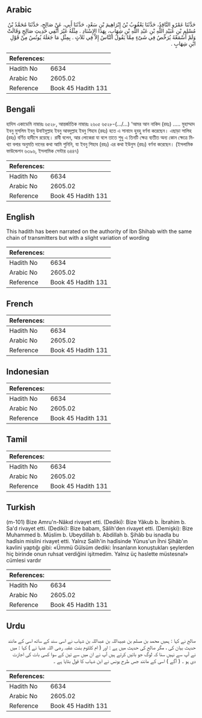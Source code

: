 ## Arabic


<div dir="rtl" lang="ar" style={{fontSize:'larger',backgroundColor:'#f8f9fa',padding:20}}>
حَدَّثَنَا عَمْرٌو النَّاقِدُ، حَدَّثَنَا يَعْقُوبُ بْنُ إِبْرَاهِيمَ بْنِ سَعْدٍ، حَدَّثَنَا أَبِي، عَنْ صَالِحٍ، حَدَّثَنَا مُحَمَّدُ بْنُ مُسْلِمِ بْنِ عُبَيْدِ اللَّهِ بْنِ عَبْدِ اللَّهِ بْنِ شِهَابٍ، بِهَذَا الإِسْنَادِ ‏.‏ مِثْلَهُ غَيْرَ أَنَّفِي حَدِيثِ صَالِحٍ وَقَالَتْ وَلَمْ أَسْمَعْهُ يُرَخِّصُ فِي شَىْءٍ مِمَّا يَقُولُ النَّاسُ إِلاَّ فِي ثَلاَثٍ ‏.‏ بِمِثْلِ مَا جَعَلَهُ يُونُسُ مِنْ قَوْلِ ابْنِ شِهَابٍ ‏.‏
</div>
<div style={{backgroundColor:'#f8f9fa',padding:20, marginBottom: 10}}><table> <thead> <tr> <th>References:</th> <th></th> </tr> </thead> <tbody><tr><td>Hadith No</td><td>6634</td></tr><tr><td>Arabic No</td><td>2605.02</td></tr><tr><td>Reference</td><td>Book 45 Hadith 131</td></tr></tbody></table></div>

## Bengali


<div dir="ltr" lang="bn" style={{fontSize:'larger',backgroundColor:'#f8f9fa',padding:20}}>
হাদিস একাডেমি নাম্বারঃ ৬৫২৮, আন্তর্জাতিক নাম্বারঃ ২৬০৫ ৬৫২৮-(.../…) ‘আমর আন নাকিদ (রহঃ) ..... মুহাম্মাদ ইবনু মুসলিম ইবনু উবাইদুল্লাহ ইবনু আবদুল্লাহ ইবনু শিহাব (রহঃ) হতে এ সানাদে হুবহু বর্ণনা করেছেন। এছাড়া সালিহ (রহঃ) বর্ণিত হাদীসে রয়েছে। রাবী বলেন, আর লোকেরা যা বলে তাতে শুধু এ তিনটি ক্ষেত্র ব্যতীত অন্য কোন ক্ষেত্রে মিথ্যা বলার অনুমতি দানের কথা আমি শুনিনি, যা ইবনু শিহাব (রহঃ) এর কথা ইউনুস (রহঃ) বর্ণনা করেছেন। (ইসলামিক ফাউন্ডেশন ৬৩৯৬, ইসলামিক সেন্টার ৬৪৪৭)
</div>
<div style={{backgroundColor:'#f8f9fa',padding:20, marginBottom: 10}}><table> <thead> <tr> <th>References:</th> <th></th> </tr> </thead> <tbody><tr><td>Hadith No</td><td>6634</td></tr><tr><td>Arabic No</td><td>2605.02</td></tr><tr><td>Reference</td><td>Book 45 Hadith 131</td></tr></tbody></table></div>

## English


<div dir="ltr" lang="en" style={{fontSize:'larger',backgroundColor:'#f8f9fa',padding:20}}>
This hadith has been narrated on the authority of Ibn Shihab with the same chain of transmitters but with a slight variation of wording
</div>
<div style={{backgroundColor:'#f8f9fa',padding:20, marginBottom: 10}}><table> <thead> <tr> <th>References:</th> <th></th> </tr> </thead> <tbody><tr><td>Hadith No</td><td>6634</td></tr><tr><td>Arabic No</td><td>2605.02</td></tr><tr><td>Reference</td><td>Book 45 Hadith 131</td></tr></tbody></table></div>

## French


<div dir="ltr" lang="fr" style={{fontSize:'larger',backgroundColor:'#f8f9fa',padding:20}}>

</div>
<div style={{backgroundColor:'#f8f9fa',padding:20, marginBottom: 10}}><table> <thead> <tr> <th>References:</th> <th></th> </tr> </thead> <tbody><tr><td>Hadith No</td><td>6634</td></tr><tr><td>Arabic No</td><td>2605.02</td></tr><tr><td>Reference</td><td>Book 45 Hadith 131</td></tr></tbody></table></div>

## Indonesian


<div dir="ltr" lang="id" style={{fontSize:'larger',backgroundColor:'#f8f9fa',padding:20}}>

</div>
<div style={{backgroundColor:'#f8f9fa',padding:20, marginBottom: 10}}><table> <thead> <tr> <th>References:</th> <th></th> </tr> </thead> <tbody><tr><td>Hadith No</td><td>6634</td></tr><tr><td>Arabic No</td><td>2605.02</td></tr><tr><td>Reference</td><td>Book 45 Hadith 131</td></tr></tbody></table></div>

## Tamil


<div dir="ltr" lang="ta" style={{fontSize:'larger',backgroundColor:'#f8f9fa',padding:20}}>

</div>
<div style={{backgroundColor:'#f8f9fa',padding:20, marginBottom: 10}}><table> <thead> <tr> <th>References:</th> <th></th> </tr> </thead> <tbody><tr><td>Hadith No</td><td>6634</td></tr><tr><td>Arabic No</td><td>2605.02</td></tr><tr><td>Reference</td><td>Book 45 Hadith 131</td></tr></tbody></table></div>

## Turkish


<div dir="ltr" lang="tr" style={{fontSize:'larger',backgroundColor:'#f8f9fa',padding:20}}>
(m-101) Bize Amru'n-Nâkıd rivayet etti. (Dediki): Bize Yâkub b. İbrahim b. Sa'd rivayet etti. (Dediki): Bize babam, Sâlih'den rivayet etti. (Demişki): Bize Muhammed b. Müslim b. Ubeydillah b. Abdillah b. Şihâb bu isnadla bu hadîsin mislini rivayet etti. Yalnız Salih'in hadîsinde Yûnus'un İhni Şihâb'ın kavlini yaptığı gibi: «Ümmü Gülsüm dediki: İnsanların konuştukları şeylerden hiç birinde onun ruhsat verdiğini işitmedim. Yalnız üç haslette müstesna!» cümlesi vardır
</div>
<div style={{backgroundColor:'#f8f9fa',padding:20, marginBottom: 10}}><table> <thead> <tr> <th>References:</th> <th></th> </tr> </thead> <tbody><tr><td>Hadith No</td><td>6634</td></tr><tr><td>Arabic No</td><td>2605.02</td></tr><tr><td>Reference</td><td>Book 45 Hadith 131</td></tr></tbody></table></div>

## Urdu


<div dir="rtl" lang="ur" style={{fontSize:'larger',backgroundColor:'#f8f9fa',padding:20}}>
صالح نے کہا : ہمیں محمد بن مسلم بن عبیداللہ بن عبداللہ بن شہاب نے اسی سند کے ساتھ اسی کے مانند حدیث بیان کی ، مگر صالح کی حدیث میں ہے : اور ( ام کلثوم بنت عقبہ رضی اللہ عنہا نے ) کہا : میں نے آپ سے نہیں سنا کہ لوگ جو باتیں کرتے ہیں آپ نے ان میں سے تین کے سوا کسی بات کی اجازت دی ہو ۔ ( آگے ) اسی کے مانند جس طرح یونس نے ابن شہاب کا قول بتایا ہے ۔
</div>
<div style={{backgroundColor:'#f8f9fa',padding:20, marginBottom: 10}}><table> <thead> <tr> <th>References:</th> <th></th> </tr> </thead> <tbody><tr><td>Hadith No</td><td>6634</td></tr><tr><td>Arabic No</td><td>2605.02</td></tr><tr><td>Reference</td><td>Book 45 Hadith 131</td></tr></tbody></table></div>